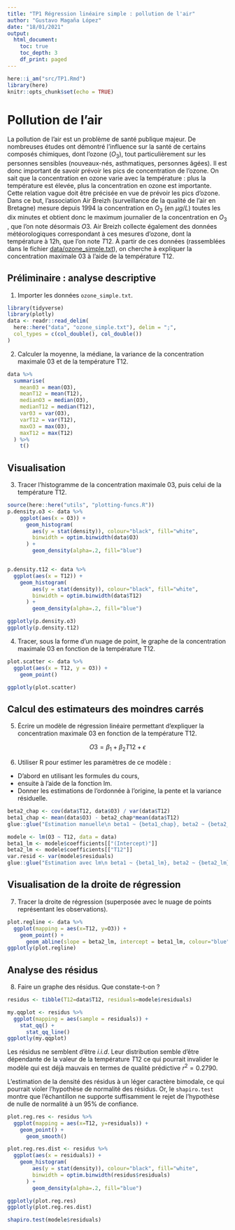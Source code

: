 ```yaml
---
title: "TP1 Régression linéaire simple : pollution de l'air"
author: "Gustavo Magaña López"
date: "18/01/2021"
output: 
  html_document:
    toc: true
    toc_depth: 3
    df_print: paged
---
```


```r
here::i_am("src/TP1.Rmd")
library(here)
knitr::opts_chunk$set(echo = TRUE)
```

# Pollution de l'air

La pollution de l'air est un problème de santé publique majeur. 
De nombreuses études ont démontré l'influence sur la santé de certains 
composés chimiques, dont l'ozone ($O_{3}$), tout particulièrement sur 
les personnes sensibles (nouveaux-nés, asthmatiques, personnes âgées). 
Il est donc important de savoir prévoir les pics de concentration de l'ozone.
On sait que la concentration en ozone varie avec la température : plus la 
température est élevée, plus la concentration en ozone est importante. 
Cette relation vague doit être précisée en vue de prévoir les pics d'ozone. 
Dans ce but, l'association Air Breizh (surveillance de la qualité
de l'air en Bretagne) mesure depuis 1994 la concentration en $O_3$ (en $\mu g/L$) 
toutes les dix minutes et obtient donc le maximum journalier de la concentration 
en $O_{3}$ , que l'on note désormais $O3$.
Air Breizh collecte également des données météorologiques correspondant à 
ces mesures d'ozone, dont la température à 12h, que l'on note $T12$.
À partir de ces données (rassemblées dans le fichier 
[data/ozone_simple.txt](../data/ozone_simple.txt)), on cherche à expliquer 
la concentration maximale $03$ à l'aide de la température T12.


## Préliminaire : analyse descriptive

1. Importer les données `ozone_simple.txt`.
```r
library(tidyverse)
library(plotly)
data <- readr::read_delim(
  here::here("data", "ozone_simple.txt"), delim = ";", 
  col_types = c(col_double(), col_double())
)
```

2. Calculer la moyenne, la médiane, la variance de la concentration maximale 03 et de la
température T12.
```r
data %>%
  summarise(
    mean03 = mean(O3),
    meanT12 = mean(T12),
    medianO3 = median(O3),
    medianT12 = median(T12),
    var03 = var(O3),
    varT12 = var(T12),
    maxO3 = max(O3),
    maxT12 = max(T12)
  ) %>%
    t()
```
## Visualisation

3. Tracer l'histogramme de la concentration maximale 03, puis celui de la température T12.
```r
source(here::here("utils", "plotting-funcs.R"))
p.density.o3 <- data %>%
    ggplot(aes(x = O3)) +
      geom_histogram(
        aes(y = stat(density)), colour="black", fill="white", 
        binwidth = optim.binwidth(data$O3)
      ) + 
        geom_density(alpha=.2, fill="blue")


p.density.t12 <- data %>%
  ggplot(aes(x = T12)) +
    geom_histogram(
        aes(y = stat(density)), colour="black", fill="white", 
        binwidth = optim.binwidth(data$T12)
      ) + 
        geom_density(alpha=.2, fill="blue")

ggplotly(p.density.o3)
ggplotly(p.density.t12)
```


4. Tracer, sous la forme d'un nuage de point, le graphe de la concentration maximale 03 en
fonction de la température T12.
```r
plot.scatter <- data %>%
  ggplot(aes(x = T12, y = O3)) +
    geom_point()

ggplotly(plot.scatter)
```


## Calcul des estimateurs des moindres carrés

5. Écrire un modèle de régression linéaire permettant d'expliquer la 
concentration maximale 03 en fonction de la température T12.

$$
O3 = \beta_{1} + \beta_{2}T12 + \epsilon
$$

6. Utiliser R pour estimer les paramètres de ce modèle :
  * D'abord en utilisant les formules du cours,
  * ensuite à l'aide de la fonction lm.
  * Donner les estimations de l'ordonnée à l'origine, 
  la pente et la variance résiduelle.

```r
beta2_chap <- cov(data$T12, data$O3) / var(data$T12)
beta1_chap <- mean(data$O3) - beta2_chap*mean(data$T12)
glue::glue("Estimation manuelle\n beta1 ~ {beta1_chap}, beta2 ~ {beta2_chap}")
```
```r
modele <- lm(O3 ~ T12, data = data)
beta1_lm <- modele$coefficients[["(Intercept)"]]
beta2_lm <- modele$coefficients[["T12"]]
var.resid <- var(modele$residuals)
glue::glue("Estimation avec lm\n beta1 ~ {beta1_lm}, beta2 ~ {beta2_lm}, var.res ~ {var.resid}")
```

## Visualisation de la droite de régression

7. Tracer la droite de régression (superposée avec le nuage de points 
représentant les observations).

```r

plot.regline <- data %>%
  ggplot(mapping = aes(x=T12, y=O3)) + 
    geom_point() +
      geom_abline(slope = beta2_lm, intercept = beta1_lm, colour="blue")
ggplotly(plot.regline)
```

## Analyse des résidus

8. Faire un graphe des résidus. Que constate-t-on ?

```r
residus <- tibble(T12=data$T12, residuals=modele$residuals)

my.qqplot <- residus %>%
  ggplot(mapping = aes(sample = residuals)) +
    stat_qq() + 
      stat_qq_line()
ggplotly(my.qqplot)
```

Les résidus ne semblent d'être _i.i.d_. Leur distribution semble d'être 
dépendante de la valeur de la température $T12$ ce qui pourrait invalider le 
modèle qui est déjà mauvais en termes de qualité prédictive $r^2 = 0.2790$.

L'estimation de la densité des résidus à un léger caractère bimodale, ce 
qui pourrait violer l'hypothèse de normalité des résidus. 
Or, le `shapiro.test` montre que l'échantillon ne supporte suffisamment
le rejet de l'hypothèse de nulle de normalité à un $95\%$ de confiance.


```r
plot.reg.res <- residus %>%
  ggplot(mapping = aes(x=T12, y=residuals)) +
    geom_point() + 
      geom_smooth()

plot.reg.res.dist <- residus %>%
  ggplot(aes(x = residuals)) +
    geom_histogram(
        aes(y = stat(density)), colour="black", fill="white", 
        binwidth = optim.binwidth(residus$residuals)
      ) + 
        geom_density(alpha=.2, fill="blue")

ggplotly(plot.reg.res)
ggplotly(plot.reg.res.dist)

shapiro.test(modele$residuals)
```

